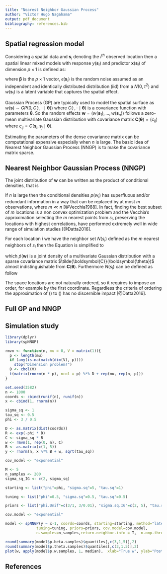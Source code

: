 ```yaml
---
title: "Nearest Neighbor Gaussian Process"
author: "Victor Hugo Nagahama"
output: pdf_document
bibliography: references.bib
---
```


## Spatial regression model

Considering a spatial data and $\boldsymbol{s}_i$ denoting the $i^{th}$ observed location then a spatial linear mixed models with response $y(\boldsymbol{s}_i)$ and predictor $\boldsymbol{x}(\boldsymbol{s}_i)$ of dimension $p \times 1$ is defined as:

\begin{equation*}
y(\boldsymbol{s}_i) = \boldsymbol{x}(\boldsymbol{s}_i)^\top \boldsymbol{\beta} + w(\boldsymbol{s}
_i) + \epsilon(\boldsymbol{s}_i),
\end{equation*}

where $\boldsymbol{\beta}$ is the $p \times 1$ vector, $\epsilon(\boldsymbol{s}_i)$ is the random noise assumed as an independent and identically distributed distribution (iid) from a $N(0, \tau^2)$ and $w(\boldsymbol{s}_i)$ is a latent variable that captures the spatial effect. 

Gaussian Process (GP) are typically used to model the spatial surface as $w(\boldsymbol{s}) \sim GP(0, C(\cdot,\cdot \mid \boldsymbol{\theta}))$ where $C(\cdot, \cdot \mid \boldsymbol{\theta})$ is a covariance function with parameters $\boldsymbol{\theta}$. So the random effects $\boldsymbol{w} = (w(\boldsymbol{s}_1), \dots, w(\boldsymbol{s}_n))$ follows a zero-mean multivariate Gaussian distribution with covariance matrix $\boldsymbol{C}(\boldsymbol{\theta}) = (c_{ij})$ where $c_{ij} = C(\boldsymbol{s}_i, \boldsymbol{s}_j \mid \boldsymbol{\theta})$.

Estimating the parameters of the dense covariance matrix can be computational expensive especially when $n$ is large. The basic idea of Nearest Neighbor Gaussian Process (NNGP) is to make the covariance matrix sparse.

## Nearest Neighbor Gaussian Process (NNGP)

The joint distribution of $\boldsymbol{w}$ can be written as the product of conditional densities, that is

\begin{equation}
p(\boldsymbol{w}) = p(w_1) \times p(w_2 \mid w_1) \times p(w_3 \mid w_1, w_2) \times \dots \times p(w_n \mid w_1, w_2, \dots, w_{n-1}).
\label{pdf w}
\end{equation}

If $n$ is large then the conditional densities $p(w_i)$ has superfluous and/or redundant information in a way that can be replaced by at most $m$ observations, where $m \ll n$ [@Vecchia1988]. In fact, finding the best subset of $m$ locations is a non convex optimization problem and the Vecchia's approximation selecting the $m$ nearest points from $s_i$, preserving the locations with highest correlations, have performed extremely well in wide range of simulation studies [@Datta2016].

For each location $i$ we have the neighbor set $N(s_i)$ defined as the $m$ nearest neighbors of $s_i$ then the Equation \ref{pdf w} is simplified to

\begin{equation}
\tilde{p}(\boldsymbol{w}) = \prod_{i=1}^n p\left( w_i \mid w_{N(s_i)} \right),
\label{pdf proxy w}
\end{equation}

which $\tilde{p}(\boldsymbol{w})$ is a joint density of a multivariate Gaussian distribution with a sparse covariance matrix $\tilde{\boldsymbol{C}}(\boldsymbol{\theta})$ almost indistinguishable from $\boldsymbol{C}(\boldsymbol{\theta})$. Furthermore $N(s_i)$ can be defined as follow

\begin{align*}
N(s_1) & = \{\} \; \textrm{(empty set)}, \\
N(s_i) & = \min(m, i - 1) \; \textrm{nearest neighbors of} \; s_i \; \textrm{in} \; s_1, \dots, s_{i - 1} \textrm{for} \; i = 2, \dots, n.
\end{align*}

The space locations are not naturally ordered, so it requires to impose an order, for example by the first coordinate. Regardless the criteria of ordering the approximation of (\ref{pdf proxy w}) to (\ref{pdf w}) has no discernible impact [@Datta2016].


<!-- THEORY -->
<!-- Cholesky decomposition (?) -->
<!-- plot sparse matrix -->
<!-- plots the process of finding nearest neighbor-->
<!--other methods to define subsets-->
<!-- APPLICATION -->
<!-- compare spConjNNGP and stan-->

<!-- - compare full gp and nngp studying difference values of m -->
<!--     - joint likelihood -->
<!--     - consider only spatial effect -->
    
## Full GP and NNGP


## Simulation study

```r
library(dplyr)
library(spNNGP)

rmvn <- function(n, mu = 0, V = matrix(1)){
  p <- length(mu)
  if (any(is.na(match(dim(V), p))))
    stop("Dimension problem!")
  D <- chol(V)
  t(matrix(rnorm(n * p), ncol = p) %*% D + rep(mu, rep(n, p)))
}

set.seed(3582)
n <- 1000
coords <- cbind(runif(n), runif(n))
x <- cbind(1, rnorm(n))

sigma_sq <- 1
tau_sq <- 0.5
phi <- 3 / 0.5

D <- as.matrix(dist(coords))
R <- exp(-phi * D)
C <- sigma_sq * R
w <- rmvn(1, rep(0, n), C)
B <- as.matrix(c(1, 5))
y <- rnorm(n, x %*% B + w, sqrt(tau_sq))

cov_model <- "exponential"
```

```r
M <- 5
n_samples <- 200
sigma_sq_IG <- c(2, sigma_sq)

starting <- list("phi"=phi, "sigma.sq"=5, "tau.sq"=1)

tuning <- list("phi"=0.5, "sigma.sq"=0.5, "tau.sq"=0.5)

priors <- list("phi.Unif"=c(3/1, 3/0.01), "sigma.sq.IG"=c(2, 5), "tau.sq.IG"=c(2, 1))

cov.model <- "exponential"

model <- spNNGP(y ~ x-1, coords=coords, starting=starting, method="latent", n.neighbors=M,
              tuning=tuning, priors=priors, cov.model=cov.model,
              n.samples=n_samples,return.neighbor.info = T,  n.omp.threads=2)

round(summary(model$p.beta.samples)$quantiles[,c(3,1,5)],2)
round(summary(model$p.theta.samples)$quantiles[,c(3,1,5)],2)
plot(w, apply(model$p.w.samples, 1, median),  xlab="True w", ylab="Posterior median w")
```



## References
